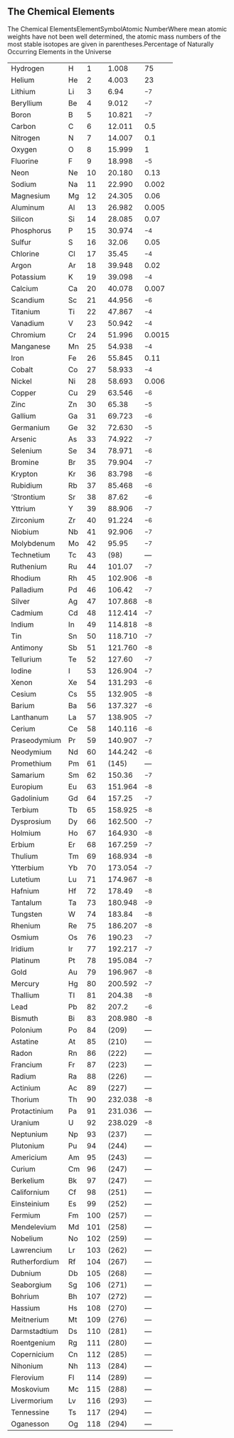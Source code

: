 ## The Chemical Elements
The Chemical ElementsElementSymbolAtomic NumberWhere mean atomic weights have not been well determined, the atomic mass numbers of the most stable isotopes are given in parentheses.Percentage of Naturally Occurring Elements in the Universe<table>  <tr>    <td>Hydrogen</td>    <td>H</td>    <td>1</td>    <td>1.008</td>    <td>75</td>  </tr>  <tr>    <td>Helium</td>    <td>He</td>    <td>2</td>    <td>4.003</td>    <td>23</td>  </tr>  <tr>    <td>Lithium</td>    <td>Li</td>    <td>3</td>    <td>6.94</td>    <td><sup>−7</sup></td>  </tr>  <tr>    <td>Beryllium</td>    <td>Be</td>    <td>4</td>    <td>9.012</td>    <td><sup>−7</sup></td>  </tr>  <tr>    <td>Boron</td>    <td>B</td>    <td>5</td>    <td>10.821</td>    <td><sup>−7</sup></td>  </tr>  <tr>    <td>Carbon</td>    <td>C</td>    <td>6</td>    <td>12.011</td>    <td>0.5</td>  </tr>  <tr>    <td>Nitrogen</td>    <td>N</td>    <td>7</td>    <td>14.007</td>    <td>0.1</td>  </tr>  <tr>    <td>Oxygen</td>    <td>O</td>    <td>8</td>    <td>15.999</td>    <td>1</td>  </tr>  <tr>    <td>Fluorine</td>    <td>F</td>    <td>9</td>    <td>18.998</td>    <td><sup>−5</sup></td>  </tr>  <tr>    <td>Neon</td>    <td>Ne</td>    <td>10</td>    <td>20.180</td>    <td>0.13</td>  </tr>  <tr>    <td>Sodium</td>    <td>Na</td>    <td>11</td>    <td>22.990</td>    <td>0.002</td>  </tr>  <tr>    <td>Magnesium</td>    <td>Mg</td>    <td>12</td>    <td>24.305</td>    <td>0.06</td>  </tr>  <tr>    <td>Aluminum</td>    <td>Al</td>    <td>13</td>    <td>26.982</td>    <td>0.005</td>  </tr>  <tr>    <td>Silicon</td>    <td>Si</td>    <td>14</td>    <td>28.085</td>    <td>0.07</td>  </tr>  <tr>    <td>Phosphorus</td>    <td>P</td>    <td>15</td>    <td>30.974</td>    <td><sup>−4</sup></td>  </tr>  <tr>    <td>Sulfur</td>    <td>S</td>    <td>16</td>    <td>32.06</td>    <td>0.05</td>  </tr>  <tr>    <td>Chlorine</td>    <td>Cl</td>    <td>17</td>    <td>35.45</td>    <td><sup>−4</sup></td>  </tr>  <tr>    <td>Argon</td>    <td>Ar</td>    <td>18</td>    <td>39.948</td>    <td>0.02</td>  </tr>  <tr>    <td>Potassium</td>    <td>K</td>    <td>19</td>    <td>39.098</td>    <td><sup>−4</sup></td>  </tr>  <tr>    <td>Calcium</td>    <td>Ca</td>    <td>20</td>    <td>40.078</td>    <td>0.007</td>  </tr>  <tr>    <td>Scandium</td>    <td>Sc</td>    <td>21</td>    <td>44.956</td>    <td><sup>−6</sup></td>  </tr>  <tr>    <td>Titanium</td>    <td>Ti</td>    <td>22</td>    <td>47.867</td>    <td><sup>−4</sup></td>  </tr>  <tr>    <td>Vanadium</td>    <td>V</td>    <td>23</td>    <td>50.942</td>    <td><sup>−4</sup></td>  </tr>  <tr>    <td>Chromium</td>    <td>Cr</td>    <td>24</td>    <td>51.996</td>    <td>0.0015</td>  </tr>  <tr>    <td>Manganese</td>    <td>Mn</td>    <td>25</td>    <td>54.938</td>    <td><sup>−4</sup></td>  </tr>  <tr>    <td>Iron</td>    <td>Fe</td>    <td>26</td>    <td>55.845</td>    <td>0.11</td>  </tr>  <tr>    <td>Cobalt</td>    <td>Co</td>    <td>27</td>    <td>58.933</td>    <td><sup>−4</sup></td>  </tr>  <tr>    <td>Nickel</td>    <td>Ni</td>    <td>28</td>    <td>58.693</td>    <td>0.006</td>  </tr>  <tr>    <td>Copper</td>    <td>Cu</td>    <td>29</td>    <td>63.546</td>    <td><sup>−6</sup></td>  </tr>  <tr>    <td>Zinc</td>    <td>Zn</td>    <td>30</td>    <td>65.38</td>    <td><sup>−5</sup></td>  </tr>  <tr>    <td>Gallium</td>    <td>Ga</td>    <td>31</td>    <td>69.723</td>    <td><sup>−6</sup></td>  </tr>  <tr>    <td>Germanium</td>    <td>Ge</td>    <td>32</td>    <td>72.630</td>    <td><sup>−5</sup></td>  </tr>  <tr>    <td>Arsenic</td>    <td>As</td>    <td>33</td>    <td>74.922</td>    <td><sup>−7</sup></td>  </tr>  <tr>    <td>Selenium</td>    <td>Se</td>    <td>34</td>    <td>78.971</td>    <td><sup>−6</sup></td>  </tr>  <tr>    <td>Bromine</td>    <td>Br</td>    <td>35</td>    <td>79.904</td>    <td><sup>−7</sup></td>  </tr>  <tr>    <td>Krypton</td>    <td>Kr</td>    <td>36</td>    <td>83.798</td>    <td><sup>−6</sup></td>  </tr>  <tr>    <td>Rubidium</td>    <td>Rb</td>    <td>37</td>    <td>85.468</td>    <td><sup>−6</sup></td>  </tr>  <tr>    <td>’Strontium</td>    <td>Sr</td>    <td>38</td>    <td>87.62</td>    <td><sup>−6</sup></td>  </tr>  <tr>    <td>Yttrium</td>    <td>Y</td>    <td>39</td>    <td>88.906</td>    <td><sup>−7</sup></td>  </tr>  <tr>    <td>Zirconium</td>    <td>Zr</td>    <td>40</td>    <td>91.224</td>    <td><sup>−6</sup></td>  </tr>  <tr>    <td>Niobium</td>    <td>Nb</td>    <td>41</td>    <td>92.906</td>    <td><sup>−7</sup></td>  </tr>  <tr>    <td>Molybdenum</td>    <td>Mo</td>    <td>42</td>    <td>95.95</td>    <td><sup>−7</sup></td>  </tr>  <tr>    <td>Technetium</td>    <td>Tc</td>    <td>43</td>    <td>(98)</td>    <td>—</td>  </tr>  <tr>    <td>Ruthenium</td>    <td>Ru</td>    <td>44</td>    <td>101.07</td>    <td><sup>−7</sup></td>  </tr>  <tr>    <td>Rhodium</td>    <td>Rh</td>    <td>45</td>    <td>102.906</td>    <td><sup>−8</sup></td>  </tr>  <tr>    <td>Palladium</td>    <td>Pd</td>    <td>46</td>    <td>106.42</td>    <td><sup>−7</sup></td>  </tr>  <tr>    <td>Silver</td>    <td>Ag</td>    <td>47</td>    <td>107.868</td>    <td><sup>−8</sup></td>  </tr>  <tr>    <td>Cadmium</td>    <td>Cd</td>    <td>48</td>    <td>112.414</td>    <td><sup>−7</sup></td>  </tr>  <tr>    <td>Indium</td>    <td>In</td>    <td>49</td>    <td>114.818</td>    <td><sup>−8</sup></td>  </tr>  <tr>    <td>Tin</td>    <td>Sn</td>    <td>50</td>    <td>118.710</td>    <td><sup>−7</sup></td>  </tr>  <tr>    <td>Antimony</td>    <td>Sb</td>    <td>51</td>    <td>121.760</td>    <td><sup>−8</sup></td>  </tr>  <tr>    <td>Tellurium</td>    <td>Te</td>    <td>52</td>    <td>127.60</td>    <td><sup>−7</sup></td>  </tr>  <tr>    <td>Iodine</td>    <td>I</td>    <td>53</td>    <td>126.904</td>    <td><sup>−7</sup></td>  </tr>  <tr>    <td>Xenon</td>    <td>Xe</td>    <td>54</td>    <td>131.293</td>    <td><sup>−6</sup></td>  </tr>  <tr>    <td>Cesium</td>    <td>Cs</td>    <td>55</td>    <td>132.905</td>    <td><sup>−8</sup></td>  </tr>  <tr>    <td>Barium</td>    <td>Ba</td>    <td>56</td>    <td>137.327</td>    <td><sup>−6</sup></td>  </tr>  <tr>    <td>Lanthanum</td>    <td>La</td>    <td>57</td>    <td>138.905</td>    <td><sup>−7</sup></td>  </tr>  <tr>    <td>Cerium</td>    <td>Ce</td>    <td>58</td>    <td>140.116</td>    <td><sup>−6</sup></td>  </tr>  <tr>    <td>Praseodymium</td>    <td>Pr</td>    <td>59</td>    <td>140.907</td>    <td><sup>−7</sup></td>  </tr>  <tr>    <td>Neodymium</td>    <td>Nd</td>    <td>60</td>    <td>144.242</td>    <td><sup>−6</sup></td>  </tr>  <tr>    <td>Promethium</td>    <td>Pm</td>    <td>61</td>    <td>(145)</td>    <td>—</td>  </tr>  <tr>    <td>Samarium</td>    <td>Sm</td>    <td>62</td>    <td>150.36</td>    <td><sup>−7</sup></td>  </tr>  <tr>    <td>Europium</td>    <td>Eu</td>    <td>63</td>    <td>151.964</td>    <td><sup>−8</sup></td>  </tr>  <tr>    <td>Gadolinium</td>    <td>Gd</td>    <td>64</td>    <td>157.25</td>    <td><sup>−7</sup></td>  </tr>  <tr>    <td>Terbium</td>    <td>Tb</td>    <td>65</td>    <td>158.925</td>    <td><sup>−8</sup></td>  </tr>  <tr>    <td>Dysprosium</td>    <td>Dy</td>    <td>66</td>    <td>162.500</td>    <td><sup>−7</sup></td>  </tr>  <tr>    <td>Holmium</td>    <td>Ho</td>    <td>67</td>    <td>164.930</td>    <td><sup>−8</sup></td>  </tr>  <tr>    <td>Erbium</td>    <td>Er</td>    <td>68</td>    <td>167.259</td>    <td><sup>−7</sup></td>  </tr>  <tr>    <td>Thulium</td>    <td>Tm</td>    <td>69</td>    <td>168.934</td>    <td><sup>−8</sup></td>  </tr>  <tr>    <td>Ytterbium</td>    <td>Yb</td>    <td>70</td>    <td>173.054</td>    <td><sup>−7</sup></td>  </tr>  <tr>    <td>Lutetium</td>    <td>Lu</td>    <td>71</td>    <td>174.967</td>    <td><sup>−8</sup></td>  </tr>  <tr>    <td>Hafnium</td>    <td>Hf</td>    <td>72</td>    <td>178.49</td>    <td><sup>−8</sup></td>  </tr>  <tr>    <td>Tantalum</td>    <td>Ta</td>    <td>73</td>    <td>180.948</td>    <td><sup>−9</sup></td>  </tr>  <tr>    <td>Tungsten</td>    <td>W</td>    <td>74</td>    <td>183.84</td>    <td><sup>−8</sup></td>  </tr>  <tr>    <td>Rhenium</td>    <td>Re</td>    <td>75</td>    <td>186.207</td>    <td><sup>−8</sup></td>  </tr>  <tr>    <td>Osmium</td>    <td>Os</td>    <td>76</td>    <td>190.23</td>    <td><sup>−7</sup></td>  </tr>  <tr>    <td>Iridium</td>    <td>Ir</td>    <td>77</td>    <td>192.217</td>    <td><sup>−7</sup></td>  </tr>  <tr>    <td>Platinum</td>    <td>Pt</td>    <td>78</td>    <td>195.084</td>    <td><sup>−7</sup></td>  </tr>  <tr>    <td>Gold</td>    <td>Au</td>    <td>79</td>    <td>196.967</td>    <td><sup>−8</sup></td>  </tr>  <tr>    <td>Mercury</td>    <td>Hg</td>    <td>80</td>    <td>200.592</td>    <td><sup>−7</sup></td>  </tr>  <tr>    <td>Thallium</td>    <td>TI</td>    <td>81</td>    <td>204.38</td>    <td><sup>−8</sup></td>  </tr>  <tr>    <td>Lead</td>    <td>Pb</td>    <td>82</td>    <td>207.2</td>    <td><sup>−6</sup></td>  </tr>  <tr>    <td>Bismuth</td>    <td>Bi</td>    <td>83</td>    <td>208.980</td>    <td><sup>−8</sup></td>  </tr>  <tr>    <td>Polonium</td>    <td>Po</td>    <td>84</td>    <td>(209)</td>    <td>—</td>  </tr>  <tr>    <td>Astatine</td>    <td>At</td>    <td>85</td>    <td>(210)</td>    <td>—</td>  </tr>  <tr>    <td>Radon</td>    <td>Rn</td>    <td>86</td>    <td>(222)</td>    <td>—</td>  </tr>  <tr>    <td>Francium</td>    <td>Fr</td>    <td>87</td>    <td>(223)</td>    <td>—</td>  </tr>  <tr>    <td>Radium</td>    <td>Ra</td>    <td>88</td>    <td>(226)</td>    <td>—</td>  </tr>  <tr>    <td>Actinium</td>    <td>Ac</td>    <td>89</td>    <td>(227)</td>    <td>—</td>  </tr>  <tr>    <td>Thorium</td>    <td>Th</td>    <td>90</td>    <td>232.038</td>    <td><sup>−8</sup></td>  </tr>  <tr>    <td>Protactinium</td>    <td>Pa</td>    <td>91</td>    <td>231.036</td>    <td>—</td>  </tr>  <tr>    <td>Uranium</td>    <td>U</td>    <td>92</td>    <td>238.029</td>    <td><sup>−8</sup></td>  </tr>  <tr>    <td>Neptunium</td>    <td>Np</td>    <td>93</td>    <td>(237)</td>    <td>—</td>  </tr>  <tr>    <td>Plutonium</td>    <td>Pu</td>    <td>94</td>    <td>(244)</td>    <td>—</td>  </tr>  <tr>    <td>Americium</td>    <td>Am</td>    <td>95</td>    <td>(243)</td>    <td>—</td>  </tr>  <tr>    <td>Curium</td>    <td>Cm</td>    <td>96</td>    <td>(247)</td>    <td>—</td>  </tr>  <tr>    <td>Berkelium</td>    <td>Bk</td>    <td>97</td>    <td>(247)</td>    <td>—</td>  </tr>  <tr>    <td>Californium</td>    <td>Cf</td>    <td>98</td>    <td>(251)</td>    <td>—</td>  </tr>  <tr>    <td>Einsteinium</td>    <td>Es</td>    <td>99</td>    <td>(252)</td>    <td>—</td>  </tr>  <tr>    <td>Fermium</td>    <td>Fm</td>    <td>100</td>    <td>(257)</td>    <td>—</td>  </tr>  <tr>    <td>Mendelevium</td>    <td>Md</td>    <td>101</td>    <td>(258)</td>    <td>—</td>  </tr>  <tr>    <td>Nobelium</td>    <td>No</td>    <td>102</td>    <td>(259)</td>    <td>—</td>  </tr>  <tr>    <td>Lawrencium</td>    <td>Lr</td>    <td>103</td>    <td>(262)</td>    <td>—</td>  </tr>  <tr>    <td>Rutherfordium</td>    <td>Rf</td>    <td>104</td>    <td>(267)</td>    <td>—</td>  </tr>  <tr>    <td>Dubnium</td>    <td>Db</td>    <td>105</td>    <td>(268)</td>    <td>—</td>  </tr>  <tr>    <td>Seaborgium</td>    <td>Sg</td>    <td>106</td>    <td>(271)</td>    <td>—</td>  </tr>  <tr>    <td>Bohrium</td>    <td>Bh</td>    <td>107</td>    <td>(272)</td>    <td>—</td>  </tr>  <tr>    <td>Hassium</td>    <td>Hs</td>    <td>108</td>    <td>(270)</td>    <td>—</td>  </tr>  <tr>    <td>Meitnerium</td>    <td>Mt</td>    <td>109</td>    <td>(276)</td>    <td>—</td>  </tr>  <tr>    <td>Darmstadtium</td>    <td>Ds</td>    <td>110</td>    <td>(281)</td>    <td>—</td>  </tr>  <tr>    <td>Roentgenium</td>    <td>Rg</td>    <td>111</td>    <td>(280)</td>    <td>—</td>  </tr>  <tr>    <td>Copernicium</td>    <td>Cn</td>    <td>112</td>    <td>(285)</td>    <td>—</td>  </tr>  <tr>    <td>Nihonium</td>    <td>Nh</td>    <td>113</td>    <td>(284)</td>    <td>—</td>  </tr>  <tr>    <td>Flerovium</td>    <td>Fl</td>    <td>114</td>    <td>(289)</td>    <td>—</td>  </tr>  <tr>    <td>Moskovium</td>    <td>Mc</td>    <td>115</td>    <td>(288)</td>    <td>—</td>  </tr>  <tr>    <td>Livermorium</td>    <td>Lv</td>    <td>116</td>    <td>(293)</td>    <td>—</td>  </tr>  <tr>    <td>Tennessine</td>    <td>Ts</td>    <td>117</td>    <td>(294)</td>    <td>—</td>  </tr>  <tr>    <td>Oganesson</td>    <td>Og</td>    <td>118</td>    <td>(294)</td>    <td>—</td>  </tr></table>
